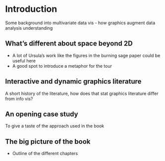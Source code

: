 # Introduction {#intro}

Some background into multivariate data vis - how graphics augment data analysis understanding

## What's different about space beyond 2D

* A lot of Ursula's work like the figures in the burning sage paper could be useful here 
* A good spot to introduce a metaphor for the tour


## Interactive and dynamic graphics literature

A short history of the literature, how does that stat graphics
literature differ from info vis?

## An opening case study

To give a taste of the approach used in the book

## The big picture of the book 

* Outline of the different chapters 

